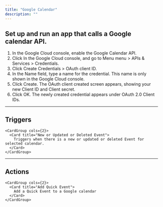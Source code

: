 ```yaml
---
title: "Google Calendar"
description: ""
---
```


## Set up and run an app that calls a Google calendar API.

1. In the Google Cloud console, enable the Google Calendar API.
2. Click In the Google Cloud console, and go to Menu menu > APIs & Services > Credentials.
3. Click Create Credentials > OAuth client ID.
4. In the Name field, type a name for the credential. This name is only shown in the Google Cloud console.
5. Click Create. The OAuth client created screen appears, showing your new Client ID and Client secret.
6. Click OK. The newly created credential appears under OAuth 2.0 Client IDs.
---


## Triggers


    <CardGroup cols={2}>
      <Card title="New or Updated or Deleted Event">
        Triggers when there is a new or updated or deleted Event for selected calendar.
      </Card>
    </CardGroup>


---

## Actions


    <CardGroup cols={2}>
      <Card title="Add Quick Event">
        Add a Quick Event to a Google calendar
      </Card>
    </CardGroup>
